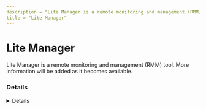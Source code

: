 ```yaml
---
description = "Lite Manager is a remote monitoring and management (RMM) tool. More information will be added as it becomes available."
title = "Lite Manager"
---
```




# Lite Manager

Lite Manager is a remote monitoring and management (RMM) tool. More information will be added as it becomes available.

### Details
<Details author={""}
         category={""}
         created={""}
         website={""}
         lastModified={""}
         privileges={""}
         free={ "" }
         verification={""}
/>

#### Installation Paths
<Card code={ ["C:\\Program Files\\LiteManager Pro \u2013 Viewer\\*", "*\\LiteManager Pro \u2013 Viewer\\*", "*\\LMNoIpServer.exe."] }/>





### Forensic Artifacts










